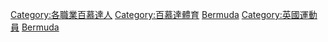 [[Category:各職業百慕達人|Category:各職業百慕達人]]
[[Category:百慕達體育|Category:百慕達體育]]
[[Category:各国运动员|Bermuda]]
[[Category:英國運動員|Category:英國運動員]]
[[Category:北美洲运动员|Bermuda]]